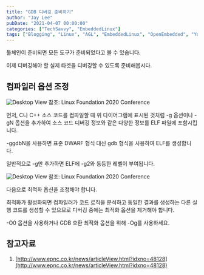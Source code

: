 ```yaml
---
title: "GDB 디버깅 준비하기"
author: "Jay Lee"
pubDate: "2021-04-07 00:00:00"
categories: ["TechSavvy", "EmbeddedLinux"]
tags: ["Blogging", "Linux", "AGL", "EmbeddedLinux", "OpenEmbedded", "Yocto", "CrossDevelopment", "GCC", "GDB", "Toolchain"]
---
```


툴체인이 준비되면 모든 도구가 준비되었다고 볼 수 있습니다.

이제 디버깅해야 할 실제 타겟을 디버깅할 수 있도록 준비해봅시다.

## 컴파일러 옵션 조정

![Desktop View](/assets/img/02-PreparingToDebugWithGDB/1.png)
참조: Linux Foundation 2020 Conference   

먼저, C나 C++ 소스 코드를 컴파일할 때 위 다이어그램에 표시된 것처럼 -g 옵션이나 -gN 옵션을 추가하여 소스 코드 디버깅 정보와 같은 다양한 정보를 ELF 파일에 포함시킵니다.

-ggdbN을 사용하면 표준 DWARF 형식 대신 gdb 형식을 사용하여 ELF를 생성합니다.

일반적으로 -g만 추가하면 ELF에 -g2와 동등한 레벨이 부여됩니다.

![Desktop View](/assets/img/02-PreparingToDebugWithGDB/2.png)
참조: Linux Foundation 2020 Conference   

다음으로 최적화 옵션을 조정해야 합니다.

최적화가 활성화되면 컴파일러가 코드 로직을 분석하고 동일한 결과를 생성하는 다른 실행 코드를 생성할 수 있으므로 디버깅 중에는 최적화 옵션을 제거해야 합니다.

-O0 옵션을 사용하거나 GDB 호환 최적화 옵션을 위해 -Og를 사용하세요.

## 참고자료

1. [http://www.epnc.co.kr/news/articleView.html?idxno=48128](http://www.epnc.co.kr/news/articleView.html?idxno=48128)